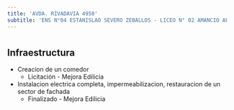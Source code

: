 ```yaml
---
title: 'AVDA. RIVADAVIA 4950'
subtitle: 'ENS N°04 ESTANISLAO SEVERO ZEBALLOS - LICEO N° 02 AMANCIO ALCORTA'
---
```


#
## Infraestructura

* Creacion de un comedor 
    + Licitación - Mejora Edilicia 

* Instalacion electrica completa, impermeabilizacion, restauracion de un sector de fachada 
    + Finalizado - Mejora Edilicia 



